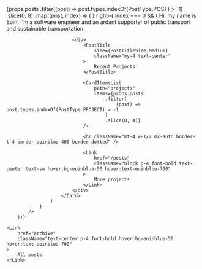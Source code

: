 
<main className="w-full flex flex-col divide-y-4 divide-eoinblue-400 divide-dotted">
    {props.posts
        .filter((post) => post.types.indexOf(PostType.POST) > -1)
        .slice(0, 8)
        .map((post, index) => (
            <SplitView
                key={index}
                wrapReversed
                left={<FullPostCard key={index} {...post} linkSlug={post.slug} />}
                right={
                    index === 0 && (
                        <Card className="flex flex-col gap-4 divide-y-4 divide-eoinblue-400 divide-dotted">
                            <MarkdownContent className="text-lg ">
                                Hi, my name is Eoin. I'm a software engineer and an ardant
                                supporter of public transport and sustainable
                                transportation.
                            </MarkdownContent>

                            <div>
                                <PostTitle
                                    size={PostTitleSize.Medium}
                                    className="my-4 text-center"
                                >
                                    Recent Projects
                                </PostTitle>

                                <CardItemsList
                                    path="projects"
                                    items={props.posts
                                        .filter(
                                            (post) => post.types.indexOf(PostType.PROJECT) > -1
                                        )
                                        .slice(0, 4)}
                                />

                                <hr className="mt-4 w-1/2 mx-auto border-t-4 border-eoinblue-400 border-dotted" />

                                <Link
                                    href="/posts"
                                    className="block p-4 font-bold text-center text-sm hover:bg-eoinblue-50 hover:text-eoinblue-700"
                                >
                                    More projects
                                </Link>
                            </div>
                        </Card>
                    )
                }
            />
        ))}

    <Link
        href="archive"
        className="text-center p-4 font-bold hover:bg-eoinblue-50 hover:text-eoinblue-700"
    >
        All posts
    </Link>
</main>